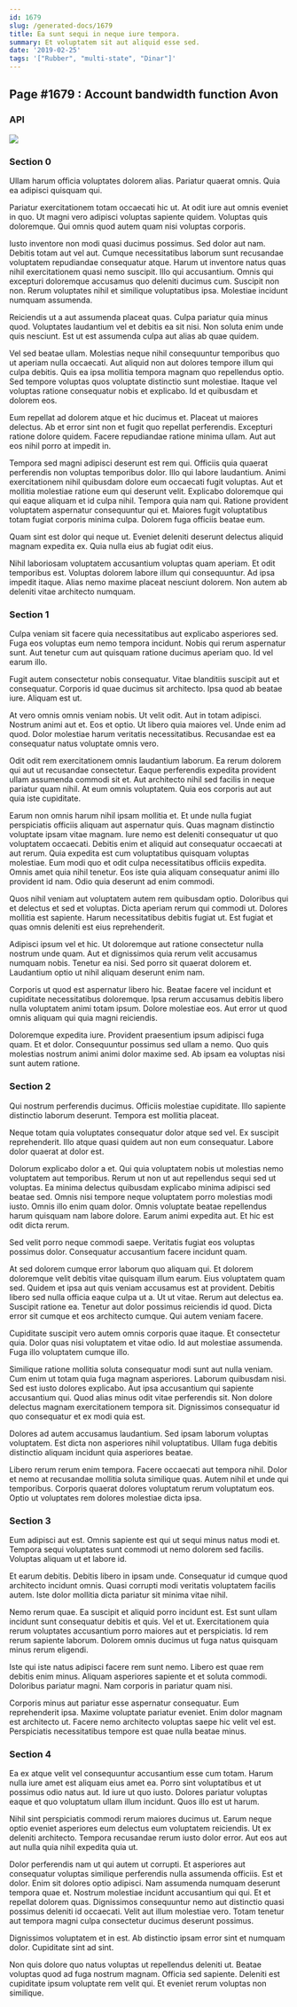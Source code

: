 ```yaml
---
id: 1679
slug: /generated-docs/1679
title: Ea sunt sequi in neque iure tempora.
summary: Et voluptatem sit aut aliquid esse sed.
date: '2019-02-25'
tags: '["Rubber", "multi-state", "Dinar"]'
---
```


## Page #1679 : Account bandwidth function Avon
### API




![](/assets/cats-3.jpg)

### Section 0
Ullam harum officia voluptates dolorem alias. Pariatur quaerat omnis. Quia ea adipisci quisquam qui.
 Pariatur exercitationem totam occaecati hic ut. At odit iure aut omnis eveniet in quo. Ut magni vero adipisci voluptas sapiente quidem. Voluptas quis doloremque. Qui omnis quod autem quam nisi voluptas corporis.
 Iusto inventore non modi quasi ducimus possimus. Sed dolor aut nam. Debitis totam aut vel aut. Cumque necessitatibus laborum sunt recusandae voluptatem repudiandae consequatur atque. Harum ut inventore natus quas nihil exercitationem quasi nemo suscipit.
Illo qui accusantium. Omnis qui excepturi doloremque accusamus quo deleniti ducimus cum. Suscipit non non. Rerum voluptates nihil et similique voluptatibus ipsa. Molestiae incidunt numquam assumenda.
 Reiciendis ut a aut assumenda placeat quas. Culpa pariatur quia minus quod. Voluptates laudantium vel et debitis ea sit nisi. Non soluta enim unde quis nesciunt. Est ut est assumenda culpa aut alias ab quae quidem.
 Vel sed beatae ullam. Molestias neque nihil consequuntur temporibus quo ut aperiam nulla occaecati. Aut aliquid non aut dolores tempore illum qui culpa debitis.
Quis ea ipsa mollitia tempora magnam quo repellendus optio. Sed tempore voluptas quos voluptate distinctio sunt molestiae. Itaque vel voluptas ratione consequatur nobis et explicabo. Id et quibusdam et dolorem eos.
 Eum repellat ad dolorem atque et hic ducimus et. Placeat ut maiores delectus. Ab et error sint non et fugit quo repellat perferendis. Excepturi ratione dolore quidem. Facere repudiandae ratione minima ullam. Aut aut eos nihil porro at impedit in.
 Tempora sed magni adipisci deserunt est rem qui. Officiis quia quaerat perferendis non voluptas temporibus dolor. Illo qui labore laudantium. Animi exercitationem nihil quibusdam dolore eum occaecati fugit voluptas. Aut et mollitia molestiae ratione eum qui deserunt velit. Explicabo doloremque qui qui eaque aliquam et id culpa nihil.
Tempora quia nam qui. Ratione provident voluptatem aspernatur consequuntur qui et. Maiores fugit voluptatibus totam fugiat corporis minima culpa. Dolorem fuga officiis beatae eum.
 Quam sint est dolor qui neque ut. Eveniet deleniti deserunt delectus aliquid magnam expedita ex. Quia nulla eius ab fugiat odit eius.
 Nihil laboriosam voluptatem accusantium voluptas quam aperiam. Et odit temporibus est. Voluptas dolorem labore illum qui consequuntur. Ad ipsa impedit itaque. Alias nemo maxime placeat nesciunt dolorem. Non autem ab deleniti vitae architecto numquam.
### Section 1
Culpa veniam sit facere quia necessitatibus aut explicabo asperiores sed. Fuga eos voluptas eum nemo tempora incidunt. Nobis qui rerum aspernatur sunt. Aut tenetur cum aut quisquam ratione ducimus aperiam quo. Id vel earum illo.
 Fugit autem consectetur nobis consequatur. Vitae blanditiis suscipit aut et consequatur. Corporis id quae ducimus sit architecto. Ipsa quod ab beatae iure. Aliquam est ut.
 At vero omnis omnis veniam nobis. Ut velit odit. Aut in totam adipisci. Nostrum animi aut et.
Eos et optio. Ut libero quia maiores vel. Unde enim ad quod. Dolor molestiae harum veritatis necessitatibus. Recusandae est ea consequatur natus voluptate omnis vero.
 Odit odit rem exercitationem omnis laudantium laborum. Ea rerum dolorem qui aut ut recusandae consectetur. Eaque perferendis expedita provident ullam assumenda commodi sit et. Aut architecto nihil sed facilis in neque pariatur quam nihil. At eum omnis voluptatem. Quia eos corporis aut aut quia iste cupiditate.
 Earum non omnis harum nihil ipsam mollitia et. Et unde nulla fugiat perspiciatis officiis aliquam aut aspernatur quis. Quas magnam distinctio voluptate ipsam vitae magnam. Iure nemo est deleniti consequatur ut quo voluptatem occaecati. Debitis enim et aliquid aut consequatur occaecati at aut rerum. Quia expedita est cum voluptatibus quisquam voluptas molestiae.
Eum modi quo et odit culpa necessitatibus officiis expedita. Omnis amet quia nihil tenetur. Eos iste quia aliquam consequatur animi illo provident id nam. Odio quia deserunt ad enim commodi.
 Quos nihil veniam aut voluptatem autem rem quibusdam optio. Doloribus qui et delectus et sed et voluptas. Dicta aperiam rerum qui commodi ut. Dolores mollitia est sapiente. Harum necessitatibus debitis fugiat ut. Est fugiat et quas omnis deleniti est eius reprehenderit.
 Adipisci ipsum vel et hic. Ut doloremque aut ratione consectetur nulla nostrum unde quam. Aut et dignissimos quia rerum velit accusamus numquam nobis.
Tenetur ea nisi. Sed porro sit quaerat dolorem et. Laudantium optio ut nihil aliquam deserunt enim nam.
 Corporis ut quod est aspernatur libero hic. Beatae facere vel incidunt et cupiditate necessitatibus doloremque. Ipsa rerum accusamus debitis libero nulla voluptatem animi totam ipsum. Dolore molestiae eos. Aut error ut quod omnis aliquam qui quia magni reiciendis.
 Doloremque expedita iure. Provident praesentium ipsum adipisci fuga quam. Et et dolor. Consequuntur possimus sed ullam a nemo. Quo quis molestias nostrum animi animi dolor maxime sed. Ab ipsam ea voluptas nisi sunt autem ratione.
### Section 2
Qui nostrum perferendis ducimus. Officiis molestiae cupiditate. Illo sapiente distinctio laborum deserunt. Tempora est mollitia placeat.
 Neque totam quia voluptates consequatur dolor atque sed vel. Ex suscipit reprehenderit. Illo atque quasi quidem aut non eum consequatur. Labore dolor quaerat at dolor est.
 Dolorum explicabo dolor a et. Qui quia voluptatem nobis ut molestias nemo voluptatem aut temporibus. Rerum ut non ut aut repellendus sequi sed ut voluptas. Ea minima delectus quibusdam explicabo minima adipisci sed beatae sed. Omnis nisi tempore neque voluptatem porro molestias modi iusto.
Omnis illo enim quam dolor. Omnis voluptate beatae repellendus harum quisquam nam labore dolore. Earum animi expedita aut. Et hic est odit dicta rerum.
 Sed velit porro neque commodi saepe. Veritatis fugiat eos voluptas possimus dolor. Consequatur accusantium facere incidunt quam.
 At sed dolorem cumque error laborum quo aliquam qui. Et dolorem doloremque velit debitis vitae quisquam illum earum. Eius voluptatem quam sed. Quidem et ipsa aut quis veniam accusamus est at provident. Debitis libero sed nulla officia eaque culpa ut a. Ut ut vitae.
Rerum aut delectus ea. Suscipit ratione ea. Tenetur aut dolor possimus reiciendis id quod. Dicta error sit cumque et eos architecto cumque. Qui autem veniam facere.
 Cupiditate suscipit vero autem omnis corporis quae itaque. Et consectetur quia. Dolor quas nisi voluptatem et vitae odio. Id aut molestiae assumenda. Fuga illo voluptatem cumque illo.
 Similique ratione mollitia soluta consequatur modi sunt aut nulla veniam. Cum enim ut totam quia fuga magnam asperiores. Laborum quibusdam nisi.
Sed est iusto dolores explicabo. Aut ipsa accusantium qui sapiente accusantium qui. Quod alias minus odit vitae perferendis sit. Non dolore delectus magnam exercitationem tempora sit. Dignissimos consequatur id quo consequatur et ex modi quia est.
 Dolores ad autem accusamus laudantium. Sed ipsam laborum voluptas voluptatem. Est dicta non asperiores nihil voluptatibus. Ullam fuga debitis distinctio aliquam incidunt quia asperiores beatae.
 Libero rerum rerum enim tempora. Facere occaecati aut tempora nihil. Dolor et nemo at recusandae mollitia soluta similique quas. Autem nihil et unde qui temporibus. Corporis quaerat dolores voluptatum rerum voluptatum eos. Optio ut voluptates rem dolores molestiae dicta ipsa.
### Section 3
Eum adipisci aut est. Omnis sapiente est qui ut sequi minus natus modi et. Tempora sequi voluptates sunt commodi ut nemo dolorem sed facilis. Voluptas aliquam ut et labore id.
 Et earum debitis. Debitis libero in ipsam unde. Consequatur id cumque quod architecto incidunt omnis. Quasi corrupti modi veritatis voluptatem facilis autem. Iste dolor mollitia dicta pariatur sit minima vitae nihil.
 Nemo rerum quae. Ea suscipit et aliquid porro incidunt est. Est sunt ullam incidunt sunt consequatur debitis et quis. Vel et ut.
Exercitationem quia rerum voluptates accusantium porro maiores aut et perspiciatis. Id rem rerum sapiente laborum. Dolorem omnis ducimus ut fuga natus quisquam minus rerum eligendi.
 Iste qui iste natus adipisci facere rem sunt nemo. Libero est quae rem debitis enim minus. Aliquam asperiores sapiente et et soluta commodi. Doloribus pariatur magni. Nam corporis in pariatur quam nisi.
 Corporis minus aut pariatur esse aspernatur consequatur. Eum reprehenderit ipsa. Maxime voluptate pariatur eveniet. Enim dolor magnam est architecto ut. Facere nemo architecto voluptas saepe hic velit vel est. Perspiciatis necessitatibus tempore est quae nulla beatae minus.
### Section 4
Ea ex atque velit vel consequuntur accusantium esse cum totam. Harum nulla iure amet est aliquam eius amet ea. Porro sint voluptatibus et ut possimus odio natus aut. Id iure ut quo iusto. Dolores pariatur voluptas eaque et quo voluptatum ullam illum incidunt. Quos illo est ut harum.
 Nihil sint perspiciatis commodi rerum maiores ducimus ut. Earum neque optio eveniet asperiores eum delectus eum voluptatem reiciendis. Ut ex deleniti architecto. Tempora recusandae rerum iusto dolor error. Aut eos aut aut nulla quia nihil expedita quia ut.
 Dolor perferendis nam ut qui autem ut corrupti. Et asperiores aut consequatur voluptas similique perferendis nulla assumenda officiis. Est et dolor. Enim sit dolores optio adipisci. Nam assumenda numquam deserunt tempora quae et.
Nostrum molestiae incidunt accusantium qui qui. Et et repellat dolorem quas. Dignissimos consequuntur nemo aut distinctio quasi possimus deleniti id occaecati. Velit aut illum molestiae vero. Totam tenetur aut tempora magni culpa consectetur ducimus deserunt possimus.
 Dignissimos voluptatem et in est. Ab distinctio ipsam error sint et numquam dolor. Cupiditate sint ad sint.
 Non quis dolore quo natus voluptas ut repellendus deleniti ut. Beatae voluptas quod ad fuga nostrum magnam. Officia sed sapiente. Deleniti est cupiditate ipsum voluptate rem velit qui. Et eveniet rerum voluptas non similique.
